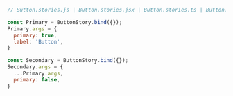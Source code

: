 ```js
// Button.stories.js | Button.stories.jsx | Button.stories.ts | Button.stories.tsx

const Primary = ButtonStory.bind({});
Primary.args = {
  primary: true,
  label: 'Button',
}

const Secondary = ButtonStory.bind({});
Secondary.args = {
  ...Primary.args,
  primary: false,
}
```